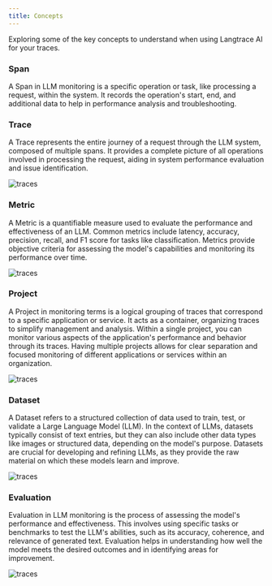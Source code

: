 ```yaml
---
title: Concepts
---
```


Exploring some of the key concepts to understand when using Langtrace AI for your traces.

### Span

A Span in LLM monitoring is a specific operation or task, like processing a request, within the system. It records the operation's start, end, and additional data to help in performance analysis and troubleshooting.

### Trace

A Trace represents the entire journey of a request through the LLM system, composed of multiple spans. It provides a complete picture of all operations involved in processing the request, aiding in system performance evaluation and issue identification.

![traces](/images/trace.png)

### Metric

A Metric is a quantifiable measure used to evaluate the performance and effectiveness of an LLM. Common metrics include latency, accuracy, precision, recall, and F1 score for tasks like classification. Metrics provide objective criteria for assessing the model's capabilities and monitoring its performance over time.

![traces](/images/metrics.png)

### Project

A Project in monitoring terms is a logical grouping of traces that correspond to a specific application or service. It acts as a container, organizing traces to simplify management and analysis. Within a single project, you can monitor various aspects of the application's performance and behavior through its traces. Having multiple projects allows for clear separation and focused monitoring of different applications or services within an organization.

![traces](/images/SCR-20240402-lwkd-2.png)

### Dataset

A Dataset refers to a structured collection of data used to train, test, or validate a Large Language Model (LLM). In the context of LLMs, datasets typically consist of text entries, but they can also include other data types like images or structured data, depending on the model's purpose. Datasets are crucial for developing and refining LLMs, as they provide the raw material on which these models learn and improve.

![traces](/images/dataset.png)

### Evaluation

Evaluation in LLM monitoring is the process of assessing the model's performance and effectiveness. This involves using specific tasks or benchmarks to test the LLM's abilities, such as its accuracy, coherence, and relevance of generated text. Evaluation helps in understanding how well the model meets the desired outcomes and in identifying areas for improvement.

![traces](/images/evaluation.png)
